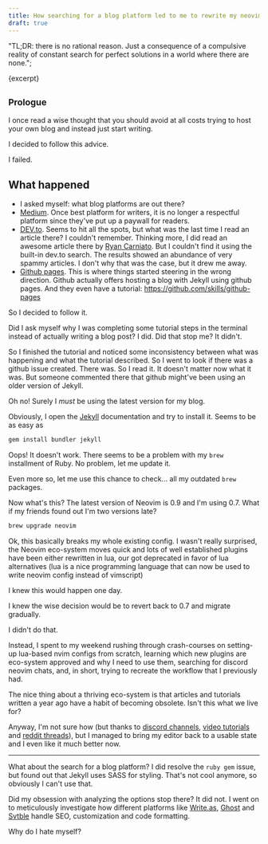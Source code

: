 ```yaml
---
title: How searching for a blog platform led to me to rewrite my neovim config from scratch
draft: true
---
```


  "TL;DR: there is no rational reason. Just a consequence of a compulsive reality of constant search for perfect solutions in a world where there are none.";

{excerpt}

## <small>Prologue</small>

I once read a wise thought that you should avoid at all costs trying to host your own blog and instead just start writing.

I decided to follow this advice.

I failed.

## What happened

- I asked myself: what blog platforms are out there?
- [Medium](https://medium.com/). Once best platform for writers, it is no longer a respectful platform since they've put up a paywall for readers.
- [DEV.to](https://dev.to/). Seems to hit all the spots, but what was the last time I read an article there? I couldn't remember. Thinking more, I did read an awesome article there by [Ryan Carniato](https://dev.to/ryansolid/a-hands-on-introduction-to-fine-grained-reactivity-3ndf). But I couldn't find it using the built-in dev.to search. The results showed an abundance of very spammy articles. I don't why that was the case, but it drew me away.
- [Github pages](https://pages.github.com/). This is where things started steering in the wrong direction. Github actually offers hosting a blog with Jekyll using github pages. And they even have a tutorial: https://github.com/skills/github-pages

So I decided to follow it.

Did I ask myself why I was completing some tutorial steps in the terminal instead of actually writing a blog post? I did. Did that stop me? It didn't.

So I finished the tutorial and noticed some inconsistency between what was happening and what the tutorial described. So I went to look if there was a github issue created. There was. So I read it. It doesn't matter now what it was. But someone commented there that github might've been using an older version of Jekyll.

Oh no! Surely I _must_ be using the latest version for my blog.

Obviously, I open the [Jekyll](https://jekyllrb.com/) documentation and try to install it. Seems to be as easy as

```sh
gem install bundler jekyll
```

Oops! It doesn't work. There seems to be a problem with my `brew` installment of Ruby. No problem, let me update it.

Even more so, let me use this chance to check... all my outdated `brew` packages.

Now what's this? The latest version of Neovim is 0.9 and I'm using 0.7. What if my friends found out I'm two versions late?

```sh
brew upgrade neovim
```

Ok, this basically breaks my whole existing config. I wasn't really surprised, the Neovim eco-system moves quick and lots of well established plugins have been either rewritten in lua, our got deprecated in favor of lua alternatives (lua is a nice programming language that can now be used to write neovim config instead of vimscript)

I knew this would happen one day.

I knew the wise decision would be to revert back to 0.7 and migrate gradually.

I didn't do that.

Instead, I spent to my weekend rushing through crash-courses on setting-up lua-based nvim configs from scratch, learning which new plugins are eco-system approved and why I need to use them, searching for discord neovim chats, and, in short, trying to recreate the workflow that I previously had.

The nice thing about a thriving eco-system is that articles and tutorials written a year ago have a habit of becoming obsolete. Isn't this what we live for?

Anyway, I'm not sure how (but thanks to [discord channels](https://discord.com/channels/701530051140780102/863276893059153971), [video tutorials](https://www.youtube.com/watch?v=w7i4amO_zaE) and [reddit threads](https://www.reddit.com/r/neovim/comments/14bsfz0/comment/joifovv/?utm_source=share&utm_medium=web2x&context=3)), but I managed to bring my editor back to a usable state and I even like it much better now.

---

What about the search for a blog platform? I did resolve the `ruby gem` issue, but found out that Jekyll uses SASS for styling. That's not cool anymore, so obviously I can't use that.

Did my obsession with analyzing the options stop there? It did not. I went on to meticulously investigate how different platforms like [Write.as](https://write.as/), [Ghost](https://ghost.org/) and [Svtble](https://svbtle.com/) handle SEO, customization and code formatting.

Why do I hate myself?
